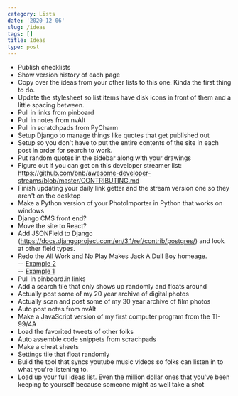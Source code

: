```yaml
---
category: Lists
date: '2020-12-06'
slug: /ideas
tags: []
title: Ideas
type: post
---
```



- Publish checklists
- Show version history of each page
- Copy over the ideas from your other lists to this one. Kinda the first thing to do. 
- Update the stylesheet so list items have disk icons in front of them and a little spacing between.
- Pull in links from pinboard
- Pull in notes from nvAlt
- Pull in scratchpads from PyCharm
- Setup Django to manage things like quotes that get published out
- Setup so you don't have to put the entire contents of the site in each post in order for search to work. 
- Put random quotes in the sidebar along with your drawings
- Figure out if you can get on this developer streamer list: https://github.com/bnb/awesome-developer-streams/blob/master/CONTRIBUTING.md
- Finish updating your daily link getter and the stream version one so they aren't on the desktop
- Make a Python version of your PhotoImporter in Python that works on windows
- Django CMS front end?
- Move the site to React?
- Add JSONField to Django (https://docs.djangoproject.com/en/3.1/ref/contrib/postgres/) and look at other field types. 
- Redo the All Work and No Play Makes Jack A Dull Boy homeage.<br />-- <a href="https://web.archive.org/web/20010718194708/http://www.alanwsmith.com/">Example 2</a><br />-- <a href="https://web.archive.org/web/20010721234034/http://www.alanwsmith.com/">Example 1</a>
- Pull in pinboard.in links
- Add a search tile that only shows up randomly and floats around
- Actually post some of my 20 year archive of digital photos
- Actually scan and post some of my 30 year archive of film photos
- Auto post notes from nvAlt
- Make a JavaScript version of my first computer program from the TI-99/4A
- Load the favorited tweets of other folks
- Auto assemble code snippets from scrachpads
- Make a cheat sheets
- Settings tile that float randomly
- Build the tool that syncs youtube music videos so folks can listen in to what you're listening to.
- Load up your full ideas list. Even the million dollar ones that you've been keeping to yourself because someone might as well take a shot